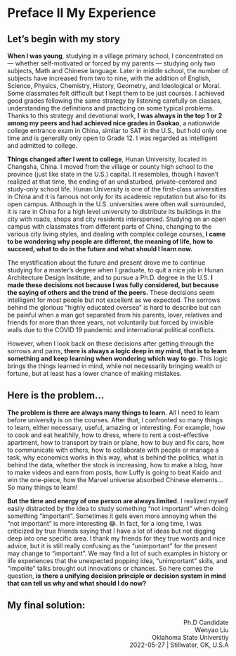 # Preface II My Experience {#sec-experience .unnumbered}

## **Let's begin with my story**

**When I was young**, studying in a village primary school, I concentrated
on --- whether self-motivated or forced by my parents --- studying only two
subjects, Math and Chinese language. Later in middle school, the number of
subjects have increased from two to nine, with the addition of English,
Science, Physics, Chemistry, History, Geometry, and Ideological or Moral.
Some classmates felt difficult but I kept them to be just courses. I
achieved good grades following the same strategy by listening carefully on
classes, understanding the definitions and practicing on some typical
problems. Thanks to this strategy and devotional work, **I was always in
the top 1 or 2 among my peers and had achieved nice grades in Gaokao**, a
nationwide college entrance exam in China, similar to SAT in the U.S., but
hold only one time and is generally only open to Grade 12. I was regarded
as intelligent and admitted to college.

**Things changed after I went to college**, Hunan University, located in
Changsha, China. I moved from the village or county high school to the
province (just like state in the U.S.) capital. It resembles, though I
haven't realized at that time, the ending of an undisturbed,
private-centered and study-only school life. Hunan University is one of the
first-class universities in China and it is famous not only for its
academic reputation but also for its open campus. Although in the U.S.
universities were often wall surrounded, it is rare in China for a high
level university to distribute its buildings in the city with roads, shops
and city residents interspersed. Studying on an open campus with classmates
from different parts of China, changing to the various city living styles,
and dealing with complex college courses, **I came to be wondering why
people are different, the meaning of life, how to succeed, what to do in
the future and what should I learn now.**

The mystification about the future and present drove me to continue
studying for a master's degree when I graduate, to quit a nice job in Hunan
Architecture Design Institute, and to pursue a Ph.D. degree in the U.S. **I
made these decisions not because I was fully considered, but because the
saying of others and the trend of the peers.** These decisions seem
intelligent for most people but not excellent as we expected. The sorrows
behind the glorious "highly educated oversea" is hard to describe but can
be painful when a man got separated from his parents, lover, relatives and
friends for more than three years, not voluntarily but forced by invisible
walls due to the COVID 19 pandemic and international political conflicts.

However, when I look back on these decisions after getting through the
sorrows and pains, **there is always a logic deep in my mind, that is to
learn something and keep learning when wondering which way to go.** This
logic brings the things learned in mind, while not necessarily bringing
wealth or fortune, but at least has a lower chance of making mistakes.

## **Here is the problem...**

**The problem is there are always many things to learn.** All I need to
learn before university is on the courses. After that, I confronted so many
things to learn, either necessary, useful, amazing or interesting. For
example, how to cook and eat healthily, how to dress, where to rent a
cost-effective apartment, how to transport by train or plane, how to buy
and fix cars, how to communicate with others, how to collaborate with
people or manage a task, why economics works in this way, what is behind
the politics, what is behind the data, whether the stock is increasing, how
to make a blog, how to make videos and earn from posts, how Luffy is going
to beat Kaido and win the one-piece, how the Marvel universe absorbed
Chinese elements... So many things to learn!

**But the time and energy of one person are always limited.** I realized
myself easily distracted by the idea to study something "not important"
when doing something "important". Sometimes it gets even more annoying when
the "not important" is more interesting 😂. In fact, for a long
time, I was criticized by true friends saying that I have a lot of ideas
but not digging deep into one specific area. I thank my friends for they
true words and nice advice, but it is still really confusing as the
"unimportant" for the present may change to "important". We may find a lot of
such examples in history or life experiences that the unexpected popping
idea, "unimportant" skills, and "impolite" talks brought out innovations or
chances. So here comes the question, **is there a unifying decision
principle or decision system in mind that can tell us why and what should
I do now?**

## **My final solution:** {#sec-pre-solution}

::: {style="text-align: right"}
Ph.D Candidate <br>
Wenyao Liu <br>
Oklahoma State Universtiy<br>
2022-05-27 \| Stillwater, OK, U.S.A
:::

